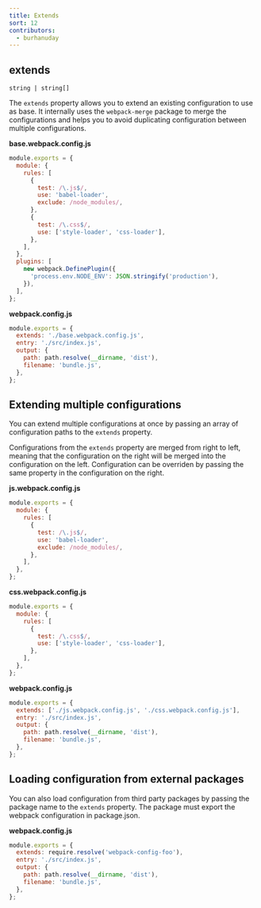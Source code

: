 ```yaml
---
title: Extends
sort: 12
contributors:
  - burhanuday
---
```


## extends

`string | string[]`

The `extends` property allows you to extend an existing configuration to use as base. It internally uses the `webpack-merge` package to merge the configurations and helps you to avoid duplicating configuration between multiple configurations.

**base.webpack.config.js**

```javascript
module.exports = {
  module: {
    rules: [
      {
        test: /\.js$/,
        use: 'babel-loader',
        exclude: /node_modules/,
      },
      {
        test: /\.css$/,
        use: ['style-loader', 'css-loader'],
      },
    ],
  },
  plugins: [
    new webpack.DefinePlugin({
      'process.env.NODE_ENV': JSON.stringify('production'),
    }),
  ],
};
```

**webpack.config.js**

```javascript
module.exports = {
  extends: './base.webpack.config.js',
  entry: './src/index.js',
  output: {
    path: path.resolve(__dirname, 'dist'),
    filename: 'bundle.js',
  },
};
```

## Extending multiple configurations

You can extend multiple configurations at once by passing an array of configuration paths to the `extends` property.

Configurations from the `extends` property are merged from right to left, meaning that the configuration on the right will be merged into the configuration on the left. Configuration can be overriden by passing the same property in the configuration on the right.

**js.webpack.config.js**

```javascript
module.exports = {
  module: {
    rules: [
      {
        test: /\.js$/,
        use: 'babel-loader',
        exclude: /node_modules/,
      },
    ],
  },
};
```

**css.webpack.config.js**

```javascript
module.exports = {
  module: {
    rules: [
      {
        test: /\.css$/,
        use: ['style-loader', 'css-loader'],
      },
    ],
  },
};
```

**webpack.config.js**

```javascript
module.exports = {
  extends: ['./js.webpack.config.js', './css.webpack.config.js'],
  entry: './src/index.js',
  output: {
    path: path.resolve(__dirname, 'dist'),
    filename: 'bundle.js',
  },
};
```

## Loading configuration from external packages

You can also load configuration from third party packages by passing the package name to the `extends` property. The package must export the webpack configuration in package.json.

**webpack.config.js**

```javascript
module.exports = {
  extends: require.resolve('webpack-config-foo'),
  entry: './src/index.js',
  output: {
    path: path.resolve(__dirname, 'dist'),
    filename: 'bundle.js',
  },
};
```

